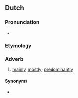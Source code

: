 ==Dutch==

===Pronunciation===
* {{audio|nl|Nl-voornamelijk.ogg|audio}}

===Etymology===
{{suffix|nl|voornaam|lijk}}

===Adverb===
{{nl-adv}}

# [[mainly]], [[mostly]]; [[predominantly]]
#: {{ux|nl|De bewoners van Samana bestaan nu '''voornaamelijk''' uit Dominicanen en Europeanen, voornamelijk Fransen, gevolgd door Italianen en Spanjaarden.|Samana's residents are mainly Dominicans and Europeans -- predominantly French, followed by Italians and Spanish.}}

====Synonyms====
* {{l|nl|vnl.}}
